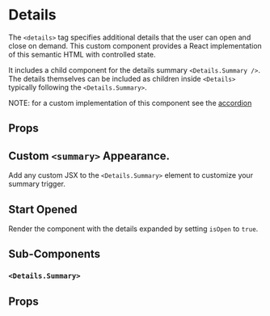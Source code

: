 
# Details

The `<details>` tag specifies additional details that the user can open and close on demand. This custom component
provides a React implementation of this semantic HTML with controlled state.

It includes a child component for the details summary `<Details.Summary />`. The details themselves can be included as children
inside `<Details>` typically following the `<Details.Summary>`.

NOTE: for a custom implementation of this component see the [accordion](/?path=/story/components-accordion-overview--default-story)

<BasicUsage />

## Props


## Custom `<summary>` Appearance.

Add any custom JSX to the `<Details.Summary>` element to customize your summary trigger.

<CustomSummary />

## Start Opened

Render the component with the details expanded by setting `isOpen` to `true`.

<StartOpened />

## Sub-Components

### `<Details.Summary>`

## Props
